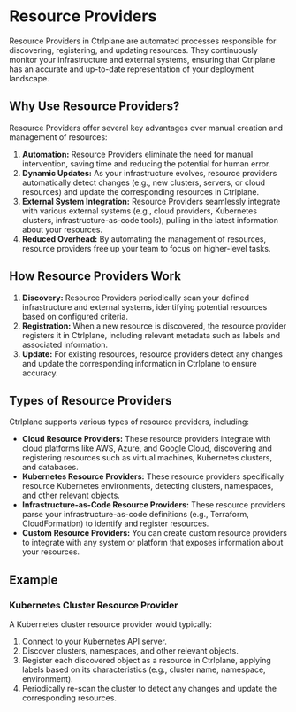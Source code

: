 # Resource Providers

Resource Providers in Ctrlplane are automated processes responsible for
discovering, registering, and updating resources. They continuously monitor your
infrastructure and external systems, ensuring that Ctrlplane has an accurate and
up-to-date representation of your deployment landscape.

## Why Use Resource Providers?

Resource Providers offer several key advantages over manual creation and
management of resources:

1. **Automation:** Resource Providers eliminate the need for manual intervention,
   saving time and reducing the potential for human error.
2. **Dynamic Updates:** As your infrastructure evolves, resource providers
   automatically detect changes (e.g., new clusters, servers, or cloud
   resources) and update the corresponding resources in Ctrlplane.
3. **External System Integration:** Resource Providers seamlessly integrate with
   various external systems (e.g., cloud providers, Kubernetes clusters,
   infrastructure-as-code tools), pulling in the latest information about your
   resources.
4. **Reduced Overhead:** By automating the management of resources, resource
   providers free up your team to focus on higher-level tasks.

## How Resource Providers Work

1. **Discovery:** Resource Providers periodically scan your defined infrastructure
   and external systems, identifying potential resources based on configured
   criteria.
2. **Registration:** When a new resource is discovered, the resource provider
   registers it in Ctrlplane, including relevant metadata such as labels and
   associated information.
3. **Update:** For existing resources, resource providers detect any changes and
   update the corresponding information in Ctrlplane to ensure accuracy.

## Types of Resource Providers

Ctrlplane supports various types of resource providers, including:

- **Cloud Resource Providers:** These resource providers integrate with cloud
  platforms like AWS, Azure, and Google Cloud, discovering and registering
  resources such as virtual machines, Kubernetes clusters, and databases.
- **Kubernetes Resource Providers:** These resource providers specifically resource
  Kubernetes environments, detecting clusters, namespaces, and other relevant
  objects.
- **Infrastructure-as-Code Resource Providers:** These resource providers parse your
  infrastructure-as-code definitions (e.g., Terraform, CloudFormation) to
  identify and register resources.
- **Custom Resource Providers:** You can create custom resource providers to
  integrate with any system or platform that exposes information about your
  resources.

## Example

### Kubernetes Cluster Resource Provider

A Kubernetes cluster resource provider would typically:

1. Connect to your Kubernetes API server.
2. Discover clusters, namespaces, and other relevant objects.
3. Register each discovered object as a resource in Ctrlplane, applying labels
   based on its characteristics (e.g., cluster name, namespace, environment).
4. Periodically re-scan the cluster to detect any changes and update the
   corresponding resources.
